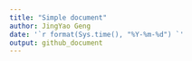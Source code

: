 ```yaml
---
title: "Simple document"
author: JingYao Geng
date: '`r format(Sys.time(), "%Y-%m-%d") `'
output: github_document
---
```


